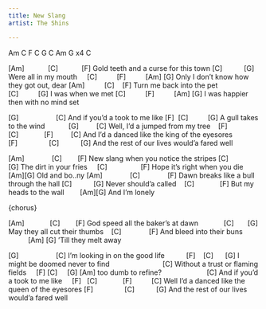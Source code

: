 ```yaml
---
title: New Slang
artist: The Shins

---
```


:::{.song-grid}
Am C F C G C Am G x4
 C 
:::

[Am]            [C]            [F]
Gold teeth and a curse for this town
[C]           [G]
Were all in my mouth
    [C]          [F]          [Am] [G]
Only I don't know how they got out, dear
[Am]          [C]    [F]
Turn me back into the pet
[C]          [G]
I was when we met
[C]          [F]          [Am] [G]
I was happier then with no mind set

:::{.song-chorus}
[G]                   [C]
And if you'd a took to me like
 [F]  [C]          [G]
A gull takes to the wind
           [G]         [C]
Well, I'd a jumped from my tree
   [F]   [C]             [F]         [C]
And I'd a danced like the king of the eyesores
[F]                [C]           [G]
And the rest of our lives would'a fared well
:::

[Am]              [C]        [F]
New slang when you notice the stripes
[C]             [G]
The dirt in your fries
    [C]                 [F]
Hope it's right when you die
       [Am][G]
Old and bo..ny
[Am]              [C]              [F]
Dawn breaks like a bull through the hall
[C]           [G]
Never should'a called
   [C]             [F]
But my heads to the wall
       [Am][G]
And I'm lonely

{chorus}

[Am]             [C]        [F]
God speed all the baker's at dawn
            [C]       [G]
May they all cut their thumbs
   [C]              [F]
And bleed into their buns
          [Am] [G]
'Till they melt away

:::{song-chorus}
[G]                   [C]
I'm looking in on the good life
          [F]    [C]      [G]
I might be doomed never to find
                          [C]
Without a trust or flaming fields
    [F] [C]     [G]
[Am] too dumb to refine?
                      [C]
And if you'd a took to me like
    [F]   [C]             [F]          [C]
Well I'd a danced like the queen of the eyesores
[F]                [C]           [G]
And the rest of our lives would'a fared well
:::
